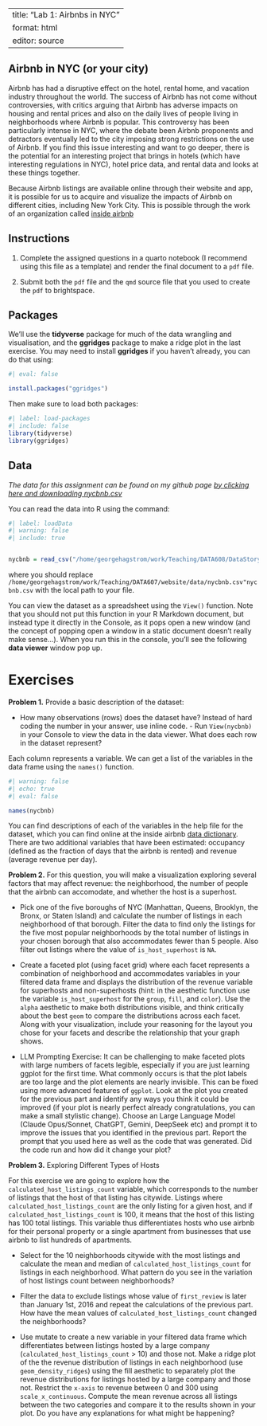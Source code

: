 
---
title: "Lab 1: Airbnbs in NYC"
format: html
editor: source
---


## Airbnb in NYC (or your city)

Airbnb has had a disruptive effect on the hotel, rental home, and 
vacation industry throughout the world. The success of Airbnb has not come without controversies, with critics arguing that Airbnb has adverse impacts on housing and rental
prices and also on the daily lives of people living in neighborhoods where Airbnb is popular.
This controversy has been particularly intense in NYC, where the debate been Airbnb proponents
and detractors eventually led to the city imposing strong restrictions on the use of Airbnb. If you find this issue interesting and want to go deeper, there is the potential for
an interesting project that brings in hotels (which have interesting regulations in NYC), hotel price data, and rental data and looks at these things together.

Because Airbnb listings are available online through their website and app, it is possible
for us to acquire and visualize the impacts of Airbnb on different cities, including 
New York City. This is possible through the work of an organization called 
[inside airbnb](https://insideairbnb.com/get-the-data/)

## Instructions

1. Complete the assigned questions in a quarto notebook (I recommend using this file as a template) and render the final document to a `pdf` file. 

2. Submit both the `pdf` file and the `qmd` source file that you used to create the `pdf` to brightspace. 


## Packages

We'll use the **tidyverse** package for much of the data wrangling and visualisation, and
the **ggridges** package to make a ridge plot in the last exercise. You may need to install
**ggridges** if you haven't already, you can do that using:

```r
#| eval: false

install.packages("ggridges")

```

Then make sure to load both packages:
```r
#| label: load-packages
#| include: false
library(tidyverse)
library(ggridges)
```

## Data

*The data for this assignment can be found on my github page [by clicking here and downloading nycbnb.csv](https://github.com/georgehagstrom/DATA607Fall2025/tree/main/website/data/nycbnb.csv)*

You can read the data into R using the command:

```r
#| label: loadData
#| warning: false
#| include: true


nycbnb = read_csv("/home/georgehagstrom/work/Teaching/DATA608/DataStory4/nyc_airbnb_listings.csv")


```

where you should replace `/home/georgehagstrom/work/Teaching/DATA607/website/data/nycbnb.csv"nycbnb.csv` with the local path to your file. 

You can view the dataset as a spreadsheet using the `View()` function.
Note that you should not put this function in your R Markdown document, but instead type it directly in the Console, as it pops open a new window (and the concept of popping open a window in a static document doesn't really make sense...).
When you run this in the console, you'll see the following **data viewer** window pop up.

# Exercises
                                                                                              
**Problem 1.** Provide a basic description of the dataset: 

- How many observations (rows) does the dataset have? Instead of hard coding the number in your answer, use inline code.   - Run `View(nycbnb)` in your Console to view the data in the data viewer. What does each row in the dataset represent?
                                                                                                                                         
Each column represents a variable. We can get a list of the variables in the data frame using the `names()` function.
                  
```r
#| warning: false
#| echo: true
#| eval: false

names(nycbnb)

```


You can find descriptions of each of the variables in the help file for the dataset, which
you can find online at the inside airbnb [data dictionary](https://docs.google.com/spreadsheets/d/1iWCNJcSutYqpULSQHlNyGInUvHg2BoUGoNRIGa6Szc4/edit?usp=sharing). There are two additional variables that have been estimated: occupancy (defined 
as the fraction of days that the airbnb is rented) and revenue 
(average revenue per day).
                                                                                               
**Problem 2.**  For this question, you will make a visualization exploring several factors that may affect revenue: the neighborhood, the number of people that the airbnb can accomodate, and whether the host is a superhost. 

- Pick one of the five boroughs of NYC (Manhattan, Queens, Brooklyn, the Bronx, or Staten Island) and calculate the number of listings in each neighborhood of that borough. Filter the data to find only the
listings for the five most popular neighborhoods by the total number 
of listings in your chosen borough that also accommodates fewer than 
5 people. Also filter out listings where the value of `is_host_superhost` is `NA`.

- Create a faceted plot (using facet grid) where each facet represents a combination of neighborhood and accommodates variables in your filtered data frame and displays the distribution of the revenue variable for superhosts and non-superhosts (hint: in the aesthetic function use the variable `is_host_superhost` for the `group`, `fill`, and `color`). Use the `alpha` aesthetic to make both distributions visible, and think critically about the best `geom` to 
compare the distributions across each facet. Along with your visualization, include your reasoning for the layout you chose for your facets and describe the relationship that your graph shows.

- LLM Prompting Exercise: It can be challenging to make faceted plots with large numbers of facets legible, especially if you
are just learning ggplot for the first time. What commonly occurs is that the plot labels are too large and the plot elements are nearly invisible. This can be fixed using more advanced features of `ggplot`. Look at the plot you created for the previous part and identify any ways you think it could be improved (if your plot is nearly perfect already congratulations, you can make a small stylistic change). Choose an Large Language Model (Claude Opus/Sonnet, ChatGPT, Gemini,
DeepSeek etc) and prompt it to improve the issues that you identified in the previous part. Report the prompt that you used here as well as the code that was generated. Did the code run and how did it change your plot?

**Problem 3.** Exploring Different Types of Hosts

For this exercise we are going to explore how the 
`calculated_host_listings_count` variable, which corresponds to
the number of listings that the host of that listing has citywide. 
Listings where `calculated_host_listings_count` are the only 
listing for a given host, and if `calculated_host_listings_count` is 100, it means that the host of this listing has 100 total listings.
This variable thus differentiates hosts who use airbnb for their personal property or a single apartment from businesses that use
airbnb to list hundreds of apartments.

- Select for the 10 neighborhoods citywide with the most listings
and calculate the mean and median of `calculated_host_listings_count` for 
listings in each neighborhood. What pattern do you see in the variation of host listings count between neighborhoods?

- Filter the data to exclude listings whose value of `first_review` is later than January 1st, 2016 and repeat the calculations of the previous part. How have the mean values of `calculated_host_listings_count` changed the neighborhoods?

- Use mutate to create a new variable in your filtered data frame which differentiates between listings hosted by a large company (`calculated_host_listings_count` > 10) and those not. Make a ridge plot of the the revenue distribution of listings in each neighborhood (use `geom_density_ridges`) using the fill aesthetic to separately plot the revenue distributions for listings hosted by a large company and those not. Restrict the `x-axis` to revenue between 0 and 300 using `scale_x_continuous`. Compute the mean revenue across all listings between the two categories and compare it to the results shown in your plot. Do you have any explanations for what might be happening? 



